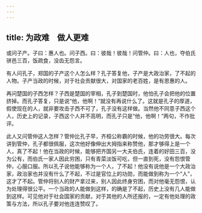 ```yaml
---
---
---
```

title: 为政难　做人更难
---




或问子产。子曰：惠人也。问子西。曰：彼哉！彼哉！问管仲。曰：人也，夺伯氏骈邑三百，饭疏食，没齿无怨言。

有人问孔子，郑国的子产这个人怎么样？孔子答复他，子产是大政治家，了不起的人物。子产当政的时候，对于社会贡献很大，对国家的老百姓，是有恩惠的人。

再问楚国的子西怎样？子西是楚国的宰相，孔子到楚国时，他怕孔子会把他的位置挤掉。而孔子答复，只是说“他，他啊！”就没有再说什么了。这就是孔子的厚道，假使现在的人，就非要攻击子西不可了，孔子没有这样做。当然他不同意子西这个人，历史上的记录，子西这个人并不高明，而孔子只是“他，他啊！”两句，不作批评。

此人又问管仲这人怎样？管仲比孔子早，齐桓公称霸的时候，他的功劳很大。每次讲到管仲，孔子都很佩服，这次他好像伸出大拇指来称赞他，那才够得上是一个人，真了不起！他在当政的时候，能够把齐国另一大夫伯氏，连着的好田三百，没为公有，而伯氏一家人因此穷困，只有青菜淡饭可吃，但一直到死，没有怨恨管仲，心服口服。所以孔子说他能够称为一个人，了不起！他没有说他是一个大政治家，政治家也并没有什么了不起，不过是官位上的功勋，而能做到称为一个“人”，这才了不起。管仲将别人的财产拿过来，别人因此终身穷困，而对他毫无怨恨，认为处理得很公平。一个当政的人能做到这样，的确是了不起，历史上没有几人能做到这样。可见他对于社会国家的贡献，对于其他的人所还报的，一定有他处理的政策与方法，所以孔子要对他连连赞叹了。